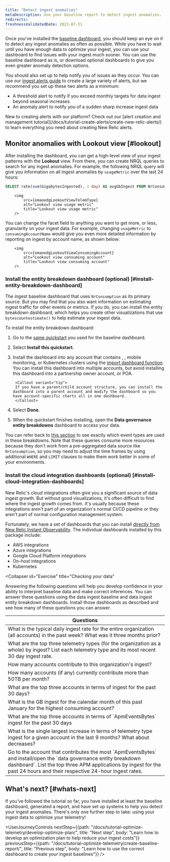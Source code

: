 ```yaml
---
title: "Detect ingest anomalies"
metaDescription: Use your baseline report to detect ingest anomalies.
redirects:
freshnessValidatedDate: 2023-07-31
---
```





Once you've installed the [baseline dashboard](/docs/tutorial-optimize-telemetry/create-baseline-report/), you should keep an eye on it to detect any ingest anomalies as often as possible. While you have to wait until you have enough data to optimize your ingest, you can use your dashboard to find issues with your ingest much sooner. You can use the baseline dashboard as is, or download optional dashboards to give you even greater anomaly detection options.

You should also set up <InlinePopover type="alerts" /> to help notify you of issues as they occur. You can use our [ingest alerts guide](/docs/accounts/accounts-billing/new-relic-one-pricing-billing/usage-queries-alerts) to create a large variety of alerts, but we recommend you set up these two alerts as a minimum:

* A threshold alert to notify if you exceed monthly targets for data ingest beyond seasonal increases
* An anomaly alert to notify you of a sudden sharp increase ingest data

<Callout variant="tip">
New to creating alerts with our platform? Check out our [alert creation and management tutorial](/docs/tutorial-create-alerts/create-new-relic-alerts/) to learn everything you need about creating New Relic alerts.
</Callout>

## Monitor anomalies with Lookout view [#lookout]

After installing the dashboard, you can get a high-level view of your ingest patterns with the <DoNotTranslate>**Lookout**</DoNotTranslate> view. From there, you can create NRQL queries to search for any ingest anomalies. For example, the following NRQL query will give you information on all ingest anomalies by `usageMetric` over the last 24 hours:

```sql
SELECT rate(sum(GigabytesIngested), 1 day) AS avgGbIngest FROM NrConsumption WHERE productLine='DataPlatform' FACET usageMetric 
```

        <img
            src={omaoedgLookoutViewTelemType}
            alt="Lookout view usage metric"
            title="Lookout view usage metric"
        />

You can change the facet field to anything you want to get more, or less, granularity on your ingest data. For example, changing `usageMetric` to `consumingAccountName` would give you even more detailed information by reporting on ingest by account name, as shown below:

        <img
            src={omaoedgLookoutViewConsumingAccount}
            alt="Lookout view consuming account"
            title="Lookout view consuming account"
        />

### Install the entity breakdown dashboard (optional) [#install-entity-breakdown-dashboard]

The ingest baseline dashboard that uses `NrConsumption` as its primary source. But you may find that you also want information on estimating ingest traffic for other events or metrics. If you do, you can install the entity breakdown dashboard, which helps you create other visualizations that use `bytescountestimate()` to help estimate your ingest data. 

To install the entity breakdown dashboard: 

1. Go to the [same quickstart](https://onenr.io/0PoR8zpDYQG) you used for the baseline dashboard.
2. Select <DoNotTranslate>**Install this quickstart**</DoNotTranslate>.
3. Install the dashboard into any account that contains <InlinePopover type="apm" />, <InlinePopover type="browser" />, mobile monitoring, or Kubernetes clusters using the [import dashboard function](/docs/query-your-data/explore-query-data/dashboards/introduction-dashboards/#dashboards-import). You can install this dashboard into multiple accounts, but avoid installing this dashboard into a partnership owner account, or POA.

        <Callout variant="tip">
        If you have a parent/child account structure, you can install the dashboard into a parent account and modify the dashboard so you have account-specific charts all in one dashboard.
        </Callout>

4. Select <DoNotTranslate>**Done**</DoNotTranslate>.
5. When the quickstart finishes installing, open the <DoNotTranslate>**Data governance entity breakdowns**</DoNotTranslate> dashboard to access your data.

You can refer back to [this section](/docs/new-relic-solutions/observability-maturity/operational-efficiency/dg-baselining#understand-nr-consumption-metrics) to see exactly which event types are used in these breakdowns. Note that these queries consume more resources because they don't work from a pre-aggregated data source like `NrConsumption`, so you may need to adjust the time frames by using additional `WHERE` and `LIMIT` clauses to make them work better in some of your environments.

### Install the cloud integration dashboards (optional) [#install-cloud-integration-dashboards]

New Relic's cloud integrations often give you a significant source of data ingest growth. But without good visualizations, it's often difficult to find where the ingest growth comes from. It's usually because these integrations aren't part of an organization's normal CI/CD pipeline or they aren't part of normal configuration management system.

Fortunately, we have a set of dashboards that you can install [directly from New Relic Instant Observability](https://onenr.io/0EPwJJO9Ow7). The individual dashboards installed by this package include:
* AWS integrations
* Azure integrations
* Google Cloud Platform integrations
* On-host integrations
* Kubernetes

<Collapser
    id="Exercise"
    title="Checking your data"
>

Answering the following questions will help you develop confidence in your ability to interpret baseline data and make correct inferences. You can answer these questions using the data ingest baseline and data ingest entity breakdown dashboards. Install those dashboards as described and see how many of these questions you can answer.

<table>
    <thead>
        <tr>
            <th>
                Questions    
            </th>
        </tr>
    </thead>
    <tbody>
        <tr>
            <td>
                What is the typical daily ingest rate for the entire organization (all accounts) in the past week?  What was it three months prior?
            </td>
        </tr>
        <tr>
            <td>
                What are the top three telemetry types (for the organization as a whole) by ingest?  List each telemetry type and its most recent 30 day ingest rate. 
            </td>
        </tr>
        <tr>
            <td>
                How many accounts contribute to this organization's ingest?
            </td>
        </tr>
        <tr>
            <td>
                How many accounts (if any) currently contribute more than 50TB per month?  
            </td>
        </tr>
        <tr>
            <td>
                What are the top three accounts in terms of ingest for the past 30 days?  
            </td>
        </tr>
        <tr>
            <td>
                What is the GB ingest for the calendar month of this past January for the highest consuming account?     
            </td>
        </tr>
        <tr>
            <td>
                What are the top three accounts in terms of `ApmEventsBytes` ingest for the past 30 days    
            </td>
        </tr>
        <tr>
            <td>
                What is the single largest increase in terms of telemetry type ingest for a given account in the last 9 months? What about decreases?
            </td>
        </tr>
        <tr>
            <td>
                Go to the account that contributes the most `ApmEventsBytes` and install/open the `data governance entity breakdown dashboard`.  List the top three APM applications by ingest for the past 24 hours and their respective 24-hour ingest rates.
            </td>
        </tr>
    </tbody>
</table>
</Collapser>


## What's next? [#whats-next]

If you've followed the tutorial so far, you have installed at least the baseline dashboard, generated a report, and have set up systems to help you detect your ingest anomalies. There's only one further step to take: using your ingest data to optimize your telemetry!

<UserJourneyControls
    nextStep={{path: "/docs/tutorial-optimize-telemetry/develop-optimize-plan/", title: "Next step", body: "Learn how to develop an optimization plan to help reduce your ingest costs"}}
    previousStep={{path: "/docs/tutorial-optimize-telemetry/create-baseline-report/", title: "Previous step", body: "Learn how to use the correct dashboard to create your ingest baselines"}}
/>